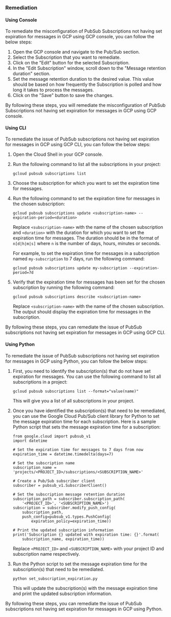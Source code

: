 ### Remediation

#### Using Console

To remediate the misconfiguration of PubSub Subscriptions not having set expiration for messages in GCP using GCP console, you can follow the below steps:

1. Open the GCP console and navigate to the Pub/Sub section.
2. Select the Subscription that you want to remediate.
3. Click on the "Edit" button for the selected Subscription.
4. In the "Edit Subscription" window, scroll down to the "Message retention duration" section.
5. Set the message retention duration to the desired value. This value should be based on how frequently the Subscription is polled and how long it takes to process the messages.
6. Click on the "Save" button to save the changes.

By following these steps, you will remediate the misconfiguration of PubSub Subscriptions not having set expiration for messages in GCP using GCP console.

#### Using CLI

To remediate the issue of PubSub subscriptions not having set expiration for messages in GCP using GCP CLI, you can follow the below steps:

1. Open the Cloud Shell in your GCP console.

2. Run the following command to list all the subscriptions in your project:

   ```
   gcloud pubsub subscriptions list
   ```

3. Choose the subscription for which you want to set the expiration time for messages.

4. Run the following command to set the expiration time for messages in the chosen subscription:

   ```
   gcloud pubsub subscriptions update <subscription-name> --expiration-period=<duration>
   ```

   Replace `<subscription-name>` with the name of the chosen subscription and `<duration>` with the duration for which you want to set the expiration time for messages. The duration should be in the format of `n[d|h|m|s]` where `n` is the number of days, hours, minutes or seconds.

   For example, to set the expiration time for messages in a subscription named `my-subscription` to 7 days, run the following command:

   ```
   gcloud pubsub subscriptions update my-subscription --expiration-period=7d
   ```

5. Verify that the expiration time for messages has been set for the chosen subscription by running the following command:

   ```
   gcloud pubsub subscriptions describe <subscription-name>
   ```

   Replace `<subscription-name>` with the name of the chosen subscription. The output should display the expiration time for messages in the subscription.

By following these steps, you can remediate the issue of PubSub subscriptions not having set expiration for messages in GCP using GCP CLI.

#### Using Python

To remediate the issue of PubSub subscriptions not having set expiration for messages in GCP using Python, you can follow the below steps:

1. First, you need to identify the subscription(s) that do not have set expiration for messages. You can use the following command to list all subscriptions in a project:

   ```
   gcloud pubsub subscriptions list --format="value(name)"
   ```

   This will give you a list of all subscriptions in your project.

2. Once you have identified the subscription(s) that need to be remediated, you can use the Google Cloud Pub/Sub client library for Python to set the message expiration time for each subscription. Here is a sample Python script that sets the message expiration time for a subscription:

   ```
   from google.cloud import pubsub_v1
   import datetime

   # Set the expiration time for messages to 7 days from now
   expiration_time = datetime.timedelta(days=7)

   # Set the subscription name
   subscription_name = 'projects/<PROJECT_ID>/subscriptions/<SUBSCRIPTION_NAME>'

   # Create a Pub/Sub subscriber client
   subscriber = pubsub_v1.SubscriberClient()

   # Set the subscription message retention duration
   subscription_path = subscriber.subscription_path(
       '<PROJECT_ID>', '<SUBSCRIPTION_NAME>')
   subscription = subscriber.modify_push_config(
       subscription_path,
       push_config=pubsub_v1.types.PushConfig(
           expiration_policy=expiration_time))

   # Print the updated subscription information
   print('Subscription {} updated with expiration time: {}'.format(
       subscription_name, expiration_time))
   ```

   Replace `<PROJECT_ID>` and `<SUBSCRIPTION_NAME>` with your project ID and subscription name respectively.

3. Run the Python script to set the message expiration time for the subscription(s) that need to be remediated.

   ```
   python set_subscription_expiration.py
   ```

   This will update the subscription(s) with the message expiration time and print the updated subscription information.

By following these steps, you can remediate the issue of PubSub subscriptions not having set expiration for messages in GCP using Python.

